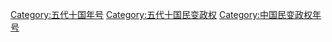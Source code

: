 [[Category:五代十国年号|Category:五代十国年号]]
[[Category:五代十国民变政权‎|Category:五代十国民变政权‎]]
[[Category:中国民变政权年号|Category:中国民变政权年号]]